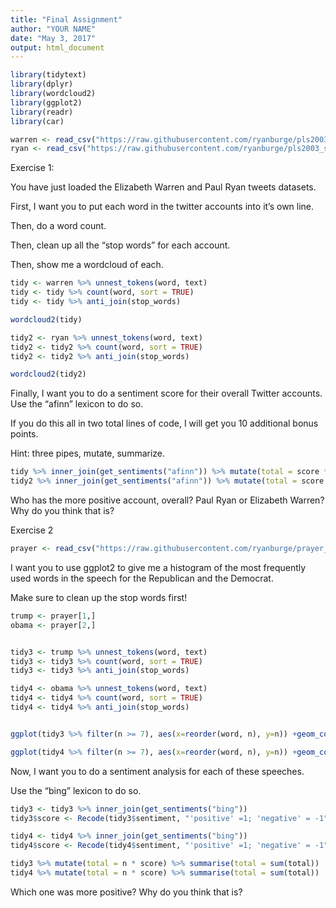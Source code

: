 ```yaml
---
title: "Final Assignment"
author: "YOUR NAME"
date: "May 3, 2017"
output: html_document
---
```



```r
library(tidytext)
library(dplyr)
library(wordcloud2)
library(ggplot2)
library(readr)
library(car)
```

```r
warren <- read_csv("https://raw.githubusercontent.com/ryanburge/pls2003_sp17/master/twitter/warren.csv")
ryan <- read_csv("https://raw.githubusercontent.com/ryanburge/pls2003_sp17/master/twitter/paulryan.csv")
```

Exercise 1: 

You have just loaded the Elizabeth Warren and Paul Ryan tweets datasets. 

First, I want you to put each word in the twitter accounts into it's own line. 

Then, do a word count. 

Then, clean up all the "stop words" for each account. 

Then, show me a wordcloud of each. 

```r
tidy <- warren %>% unnest_tokens(word, text)
tidy <- tidy %>% count(word, sort = TRUE)
tidy <- tidy %>% anti_join(stop_words)

wordcloud2(tidy)

tidy2 <- ryan %>% unnest_tokens(word, text)
tidy2 <- tidy2 %>% count(word, sort = TRUE)
tidy2 <- tidy2 %>% anti_join(stop_words)

wordcloud2(tidy2)


```

Finally, I want you to do a sentiment score for their overall Twitter accounts. Use the "afinn" lexicon to do so. 

If you do this all in two total lines of code, I will get you 10 additional bonus points. 

Hint: three pipes, mutate, summarize. 

```r
tidy %>% inner_join(get_sentiments("afinn")) %>% mutate(total = score *n) %>% summarise(sum = sum(total))
tidy2 %>% inner_join(get_sentiments("afinn")) %>% mutate(total = score *n) %>% summarise(sum = sum(total))
```

Who has the more positive account, overall? Paul Ryan or Elizabeth Warren? Why do you think that is?

Exercise 2
```r
prayer <- read_csv("https://raw.githubusercontent.com/ryanburge/prayer_breakfast/master/prayer_breakfast.csv")
```
I want you to use ggplot2 to give me a histogram of the most frequently used words in the speech for the Republican and the Democrat. 

Make sure to clean up the stop words first!

```r
trump <- prayer[1,]
obama <- prayer[2,]


tidy3 <- trump %>% unnest_tokens(word, text)
tidy3 <- tidy3 %>% count(word, sort = TRUE)
tidy3 <- tidy3 %>% anti_join(stop_words)

tidy4 <- obama %>% unnest_tokens(word, text)
tidy4 <- tidy4 %>% count(word, sort = TRUE)
tidy4 <- tidy4 %>% anti_join(stop_words)


ggplot(tidy3 %>% filter(n >= 7), aes(x=reorder(word, n), y=n)) +geom_col() + coord_flip() + ggtitle("Trumps Words")

ggplot(tidy4 %>% filter(n >= 7), aes(x=reorder(word, n), y=n)) +geom_col() + coord_flip() + ggtitle("Obamas Words")
```


Now, I want you to do a sentiment analysis for each of these speeches. 

Use the "bing" lexicon to do so. 

```r
tidy3 <- tidy3 %>% inner_join(get_sentiments("bing")) 
tidy3$score <- Recode(tidy3$sentiment, "'positive' =1; 'negative' = -1")

tidy4 <- tidy4 %>% inner_join(get_sentiments("bing")) 
tidy4$score <- Recode(tidy4$sentiment, "'positive' =1; 'negative' = -1")

tidy3 %>% mutate(total = n * score) %>% summarise(total = sum(total))
tidy4 %>% mutate(total = n * score) %>% summarise(total = sum(total))


```

Which one was more positive? Why do you think that is? 





